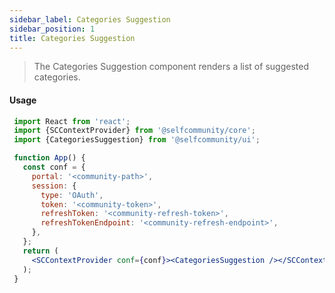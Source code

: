 ```yaml
---
sidebar_label: Categories Suggestion
sidebar_position: 1
title: Categories Suggestion
---
```


> The Categories Suggestion component renders a list of suggested categories.


<Logged><CategoriesSuggestion/></Logged>

#### Usage

```jsx
 import React from 'react';
 import {SCContextProvider} from '@selfcommunity/core';
 import {CategoriesSuggestion} from '@selfcommunity/ui';

 function App() {
   const conf = {
     portal: '<community-path>',
     session: {
       type: 'OAuth',
       token: '<community-token>',
       refreshToken: '<community-refresh-token>',
       refreshTokenEndpoint: '<community-refresh-endpoint>',
     },
   };
   return (
     <SCContextProvider conf={conf}><CategoriesSuggestion /></SCContextProvider>
   );
 }
```